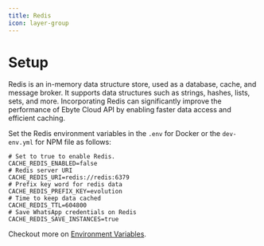 ```yaml
---
title: Redis
icon: layer-group
---
```


# Setup

Redis is an in-memory data structure store, used as a database, cache, and message broker. It supports data structures such as strings, hashes, lists, sets, and more. Incorporating Redis can significantly improve the performance of Ebyte Cloud API by enabling faster data access and efficient caching.

Set the Redis environment variables in the `.env` for Docker or the `dev-env.yml` for NPM file as follows:

~~~ shell
# Set to true to enable Redis.
CACHE_REDIS_ENABLED=false
# Redis server URI
CACHE_REDIS_URI=redis://redis:6379
# Prefix key word for redis data
CACHE_REDIS_PREFIX_KEY=evolution
# Time to keep data cached
CACHE_REDIS_TTL=604800
# Save WhatsApp credentials on Redis
CACHE_REDIS_SAVE_INSTANCES=true
~~~
Checkout more on [Environment Variables](/en/env#redis).
